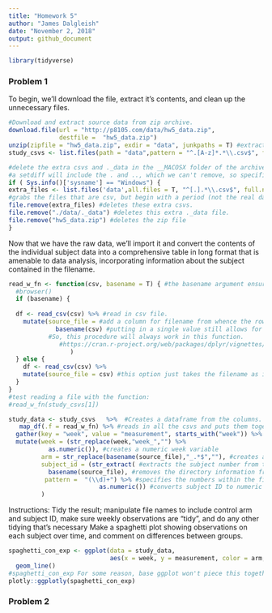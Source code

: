 ```yaml
---
title: "Homework 5"
author: "James Dalgleish"
date: "November 2, 2018"
output: github_document
---
```


```r
library(tidyverse)
```

### Problem 1

To begin, we'll download the file, extract it's contents, and clean up the unnecessary files. 
```r
#Download and extract source data from zip archive.
download.file(url = "http://p8105.com/data/hw5_data.zip", 
              destfile =  "hw5_data.zip")
unzip(zipfile = "hw5_data.zip", exdir = "data", junkpaths = T) #extract the files into this new directory
study_csvs <- list.files(path = "data",pattern = "^.[A-z]*.*\\.csv$", full.names = T) #grab just the real CSVs beginning with a letter and ending with a .csv, avoiding unimportant files in the archive.

#delete the extra csvs and ._data in the __MACOSX folder of the archive.
#a setdiff will include the . and .., which we can't remove, so specific commands are needed.
if ( Sys.info()['sysname'] == "Windows") {
extra_files <- list.files('data',all.files = T, "^[.].*\\.csv$", full.names = T)
#grabs the files that are csv, but begin with a period (not the real datafiles).
file.remove(extra_files) #deletes these extra csvs.
file.remove("./data/._data") #deletes this extra ._data file.
file.remove("hw5_data.zip") #deletes the zip file
}
```
Now that we have the raw data, we'll import it and convert the contents of the individual subject data into a comprehensive table in long format that is amenable to data analysis, incorporating information about the subject contained in the filename.
```r
read_w_fn <- function(csv, basename = T) { #the basename argument ensures the function is more generalizable to future problems where the full file path is desired in the output (in which case the user can set this flag to false).
  #browser()
  if (basename) {
    
  df <- read_csv(csv) %>% #read in csv file.
    mutate(source_file = #add a column for filename from whence the rows came.
             basename(csv) #putting in a single value still allows for recycling.
           #So, this procedure will always work in this function.
              #https://cran.r-project.org/web/packages/dplyr/vignettes/dplyr.html
                 )
  } else {
    df <- read_csv(csv) %>% 
    mutate(source_file = csv) #this option just takes the filename as is, without removing directory structure.
  }
}
#test reading a file with the function:
#read_w_fn(study_csvs[1])

study_data <- study_csvs   %>%  #Creates a dataframe from the columns.
   map_df(.f = read_w_fn) %>% #reads in all the csvs and puts them together into a single dataframe by binding the rows together. 
  gather(key = "week", value = "measurement", starts_with("week")) %>%  #converts weeks to long format.
  mutate(week = (str_replace(week,"week_","") %>% 
           as.numeric()), #creates a numeric week variable
         arm = str_replace(basename(source_file),"_.*$",""), #creates a categorical arm variable by removing the text after con or exp.
         subject_id = (str_extract( #extracts the subject number from the filename.
           basename(source_file), #removes the directory information from the filename.
          pattern =  "(\\d)+") %>% #specifies the numbers within the filename as the string to be extracted.
                         as.numeric()) #converts subject ID to numeric
         ) 

```

Instructions: Tidy the result; manipulate file names to include control arm and subject ID, make sure weekly observations are “tidy”, and do any other tidying that’s necessary
Make a spaghetti plot showing observations on each subject over time, and comment on differences between groups.
```r
spaghetti_con_exp <- ggplot(data = study_data, 
                            aes(x = week, y = measurement, color = arm, group = subject_id)) +
  geom_line()
#spaghetti_con_exp For some reason, base ggplot won't piece this together correctly.
plotly::ggplotly(spaghetti_con_exp)
```

### Problem 2